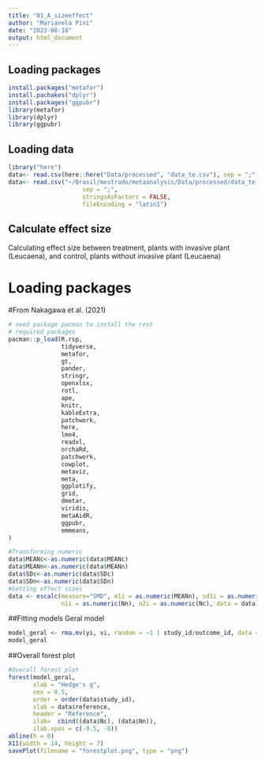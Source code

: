 ```yaml
---
title: "01_A_sizeeffect"
author: "Marianela Pini"
date: "2023-08-18"
output: html_document
---
```


## Loading packages
```r
install.packages("metafor")
install.pachakes("dplyr")
install.packages("ggpubr")
library(metafor)
library(dplyr)
library(ggpubr)
```
## Loading data
```r
library("here")
data<- read.csv(here::here("Data/processed", "data_te.csv"), sep = ";")
data<- read.csv("~/Brasil/mestrado/metaanalysis/Data/processed/data_te.csv",
                     sep = ";",
                     stringsAsFactors = FALSE,
                     fileEncoding = "latin1")
```
## Calculate effect size
Calculating effect size between treatment, plants with invasive plant (Leucaena),
and control, plants without invasive plant (Leucaena)

# Loading packages
#From Nakagawa et al. (2021)
```r
# need package pacman to install the rest
# required packages
pacman::p_load(R.rsp,
               tidyverse,
               metafor,
               gt,
               pander,
               stringr,
               openxlsx,
               rotl,
               ape,
               knitr,
               kableExtra,
               patchwork,
               here,
               lme4,
               readxl,
               orchaRd,
               patchwork,
               cowplot,
               metaviz,
               meta,
               ggplotify,
               grid,
               dmetar,
               viridis,
               metaAidR,
               ggpubr,
               emmeans,
)
```


            

```r
#Transforming numeric
data$MEANc<-as.numeric(data$MEANc)
data$MEANn<-as.numeric(data$MEANn)
data$SDc<-as.numeric(data$SDc)
data$SDn<-as.numeric(data$SDn)
#Getting effect sizes
data <- escalc(measure="SMD", m1i = as.numeric(MEANn), sd1i = as.numeric(SDn), m2i = as.numeric(MEANc), sd2i = as.numeric(SDc),
               n1i = as.numeric(Nn), n2i = as.numeric(Nc), data = data)
```
##Fitting models
Geral model
```r
model_geral <- rma.mv(yi, vi, random = ~1 | study_id/outcome_id, data = data)
model_geral
```
##Overall forest plot
```r
#Overall forest plot
forest(model_geral,
       xlab = "Hedge's g",
       cex = 0.5, 
       order = order(data$study_id), 
       slab = data$reference, 
       header = "Reference",
       ilab=  cbind((data$Nc), (data$Nn)), 
       ilab.xpos = c(-9.5, -8))
abline(h = 0)
X11(width = 14, height = 7)
savePlot(filename = "forestplot.png", type = "png")
```

